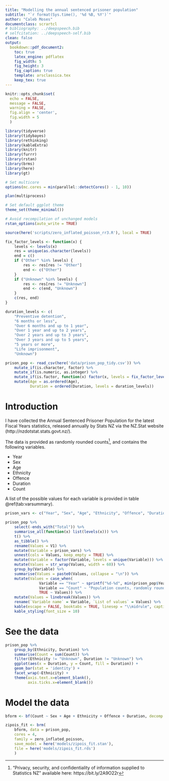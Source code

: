 ```yaml
---
title: "Modelling the annual sentenced prisoner population"
subtitle: "`r format(Sys.time(), '%d %B, %Y')`"
author: "Caleb Moses"
documentclass: scrartcl
# bibliography: ../deepspeech.bib
# selfcitation: ../deepspeech-self.bib
clean: false
output:
  bookdown::pdf_document2:
    toc: true
    latex_engine: pdflatex
    fig_width: 5
    fig_height: 3
    fig_caption: true
    template: arsclassica.tex
    keep_tex: true
---
```


```r
knitr::opts_chunk$set(
  echo = FALSE,
  message = FALSE,
  warning = FALSE,
  fig.align = 'center',
  fig.width = 5
  )
```

```r
library(tidyverse)
library(tidybayes)
library(rethinking)
library(kableExtra)
library(knitr)
library(furrr)
library(rstan)
library(brms)
library(here)
library(gt)

# Set multicore
options(mc.cores = min(parallel::detectCores() - 1, 10))

plan(multiprocess)

# Set default ggplot theme
theme_set(theme_minimal())

# Avoid recompilation of unchanged models
rstan_options(auto_write = TRUE)

source(here('scripts/zero_inflated_poisson_rr3.R'), local = TRUE)

```

```r

fix_factor_levels <- function(x) {
    levels <- levels(x)
    res = unique(as.character(levels))
    end = c()
    if ("Other" %in% levels) {
        res <- res[res != "Other"]
        end <- c("Other")
    }
    if ("Unknown" %in% levels) {
        res <- res[res != "Unknown"]
        end <- c(end, "Unknown")
    }
    c(res, end)
}

duration_levels <- c(
    "Preventive detention",
    "6 months or less",
    "Over 6 months and up to 1 year",
    "Over 1 year and up to 2 years",
    "Over 2 years and up to 3 years",
    "Over 3 years and up to 5 years",
    "5 years or more",
    "Life imprisonment",
    "Unknown")

prison_pop <- read_csv(here('data/prison_pop_tidy.csv')) %>%
    mutate_if(is.character, factor) %>%
    mutate_if(is.numeric, as.integer) %>%
    mutate_if(is.factor, function(x) factor(x, levels = fix_factor_levels(x))) %>%
    mutate(Age = as.ordered(Age),
           Duration = ordered(Duration, levels = duration_levels))

```

# Introduction

I have collected the Annual Sentenced Prisoner Population for the latest Fiscal Years statistics, released annually by Stats NZ via the NZ.Stat website (http://nzdotstat.stats.govt.nz/).

The data is provided as randomly rounded counts^["Privacy, security, and confidentiality of information supplied to Statistics NZ" available here: https://bit.ly/2A9O22r], and contains the following variables.

- Year
- Sex
- Age
- Ethnicity
- Offence
- Duration
- Count

A list of the possible values for each variable is provided in table \@ref(tab:varsummary).

```r

prison_vars <- c("Year", "Sex", "Age", "Ethnicity", "Offence", "Duration", "Count")

prison_pop %>%
    select(-ends_with("Total")) %>%
    summarise_all(function(x) list(levels(x))) %>%
    t() %>%
    as_tibble() %>%
    rename(Values = V1) %>%
    mutate(Variable = prison_vars) %>%
    unnest(cols = Values, keep_empty = TRUE) %>%
    mutate(Variable = factor(Variable, levels = unique(Variable))) %>%
    mutate(Values = str_wrap(Values, width = 60)) %>%
    group_by(Variable) %>%
    summarise(Values = paste0(Values, collapse = "\n")) %>%
    mutate(Values = case_when(
               Variable == "Year" ~ sprintf("%d-%d", min(prison_pop$Year), max(prison_pop$Year)),
               Variable == "Count" ~ "Population counts, randomly rounded to base 3",
               TRUE ~ Values)) %>%
    mutate(Values = linebreak(Values)) %>%
    rename(`Variable name` = Variable, `List of values` = Values) %>%
    kable(escape = FALSE, booktabs = TRUE, linesep = "\\midrule", caption="An exhaustive list of values in the Annual Sentenced Prisoner Population dataset") %>%
    kable_styling(font_size = 10)

```

# See the data

```r

prison_pop %>%
    group_by(Ethnicity, Duration) %>%
    summarise(Count = sum(Count)) %>%
    filter(Ethnicity != "Unknown", Duration != "Unknown") %>%
    ggplot(aes(x = Duration, y = Count, fill = Duration)) +
    geom_bar(stat = 'identity') +
    facet_wrap(~Ethnicity) +
    theme(axis.text.x=element_blank(),
          axis.ticks.x=element_blank())

```

# Model the data

```r

bform <- bf(Count ~ Sex + Age + Ethnicity + Offence + Duration, decomp = 'QR')

zipois_fit <- brm(
    bform, data = prison_pop,
    cores = 4,
    family = zero_inflated_poisson,
    save_model = here('models/zipois_fit.stan'),
    file = here('models/zipois_fit.rds')
    )

```
